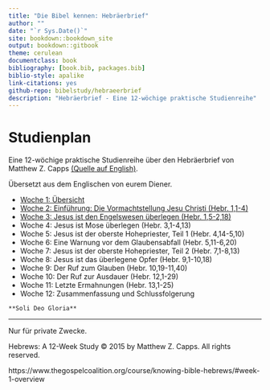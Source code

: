 ```yaml
--- 
title: "Die Bibel kennen: Hebräerbrief"
author: ""
date: "`r Sys.Date()`"
site: bookdown::bookdown_site
output: bookdown::gitbook
theme: cerulean
documentclass: book
bibliography: [book.bib, packages.bib]
biblio-style: apalike
link-citations: yes
github-repo: bibelstudy/hebraeerbrief
description: "Hebräerbrief - Eine 12-wöchige praktische Studienreihe"
---
```


# Studienplan

Eine 12-wöchige praktische Studienreihe über den Hebräerbrief
von Matthew Z. Capps [(Quelle auf English)](https://www.thegospelcoalition.org/course/knowing-bible-hebrews).

Übersetzt aus dem Englischen von eurem Diener.





* [Woche 1: Übersicht](#woche1)
* [Woche 2: Einführung: Die Vormachtstellung Jesu Christi (Hebr. 1,1-4)](#woche2)
* [Woche 3: Jesus ist den Engelswesen überlegen (Hebr. 1,5-2,18)](#woche3)
* Woche 4: Jesus ist Mose überlegen (Hebr. 3,1-4,13)
* Woche 5: Jesus ist der oberste Hohepriester, Teil 1 (Hebr. 4,14-5,10)
* Woche 6: Eine Warnung vor dem Glaubensabfall (Hebr. 5,11-6,20)
* Woche 7: Jesus ist der oberste Hohepriester, Teil 2 (Hebr. 7,1-8,13)
* Woche 8: Jesus ist das überlegene Opfer (Hebr. 9,1-10,18)
* Woche 9: Der Ruf zum Glauben (Hebr. 10,19-11,40)
* Woche 10: Der Ruf zur Ausdauer (Hebr. 12,1-29)
* Woche 11: Letzte Ermahnungen (Hebr. 13,1-25)
* Woche 12: Zusammenfassung und Schlussfolgerung



```block
**Soli Deo Gloria**
```

***

Nur für private Zwecke.

Hebrews: A 12-Week Study © 2015 by Matthew Z. Capps. All rights reserved.

https://www.thegospelcoalition.org/course/knowing-bible-hebrews/#week-1-overview
